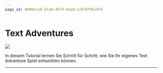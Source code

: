 ```yaml
---
page_id: 0d065ca6-bfa8-4679-82ad-12078f9bc876
---
```

# Text Adventures
![](img/treasure_hunt_v1_console.png)

In diesem Tutorial lernen Sie Schritt für Schritt, wie Sie Ihr eigenes Text Adventure Spiel entwicklen können.

---
